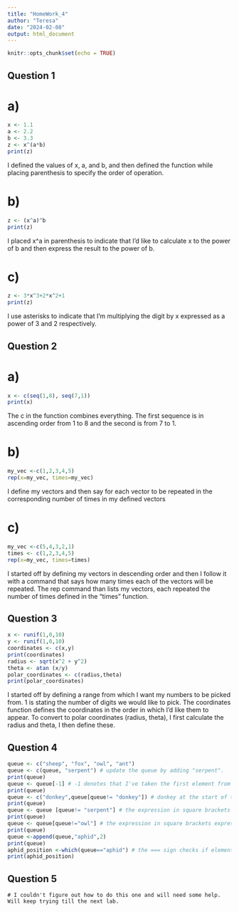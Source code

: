 ```yaml
---
title: "HomeWork_4"
author: "Teresa"
date: "2024-02-08"
output: html_document
---
```


```r
knitr::opts_chunk$set(echo = TRUE)
```


## Question 1
# a)

```R
x <- 1.1
a <- 2.2
b <- 3.3
z <- x^(a*b)
print(z)
```
I defined the values of x, a, and b, and then defined the function while placing parenthesis to specify the order of operation.

# b)

```R
z <- (x^a)^b
print(z)
```

I placed x^a  in parenthesis to indicate that I'd like to calculate x to the power of b and then express the result to the power of b.

# c)
```R
z <- 3*x^3+2*x^2+1
print(z)
```
I use asterisks to indicate that I'm multiplying the digit by x expressed as a power of 3 and 2 respectively.  

## Question 2
# a) 

```R
x <- c(seq(1,8), seq(7,1))
print(x)
```
The c in the function combines everything. The first sequence is in ascending order from 1 to 8 and the second is from 7 to 1.


# b) 
```R
my_vec <-c(1,2,3,4,5)
rep(x=my_vec, times=my_vec)
```
I define my vectors and then say for each vector to be repeated in the corresponding number of times in my defined vectors

# c) 

```R
my_vec <-c(5,4,3,2,1)
times <- c(1,2,3,4,5)
rep(x=my_vec, times=times)
```
I started off by defining my vectors in descending order and then I follow it with a command that says how many times each of the vectors will be repeated. The rep command than lists my vectors, each repeated the number of times defined in the "times" function. 


## Question 3
```R
x <- runif(1,0,10)
y <- runif(1,0,10)
coordinates <- c(x,y)
print(coordinates)
radius <- sqrt(x^2 + y^2)
theta <- atan (x/y)
polar_coordinates <- c(radius,theta)
print(polar_coordinates)
```
I started off by defining a range from which I want my numbers to be picked from. 1 is stating the number of digits we would like to pick. The coordinates function defines the coordinates in the order in which I'd like them to appear. To convert to polar coordinates (radius, theta), I first calculate the radius and theta, I then define these. 

## Question 4
```R
queue <- c("sheep", "fox", "owl", "ant")
queue <- c(queue, "serpent") # update the queue by adding "serpent".
print(queue)
queue <- queue[-1] # -1 denotes that I've taken the first element from the queue 
print(queue)
queue <- c("donkey",queue[queue!= "donkey"]) # donkey at the start of the queue denotes that it's the first element and then queue! = "donkey" takes away donkey from the original list of elements.
print(queue)
queue <- queue [queue!= "serpent"] # the expression in square brackets expresses that we do not want the defined element in the queue, serpent therefore gets removed.
print(queue)
queue <- queue[queue!="owl"] # the expression in square brackets expresses that we do not want the defined element in the queue, owl therefore gets removed. 
print(queue)
queue <-append(queue,"aphid",2)
print(queue)
aphid_position <-which(queue=="aphid") # the === sign checks if elements are the same.
print(aphid_position) 
```


## Question 5
```
# I couldn't figure out how to do this one and will need some help. Will keep trying till the next lab.
```